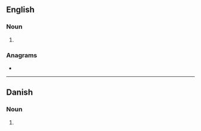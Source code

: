 {{also|Boners|böners}}
==English==

===Noun===
{{head|en|noun plural form}}

# {{plural of|boner|lang=en}}

===Anagrams===
* {{anagrams|en|a=benors|Berson|Bonser|Breons|Ebrons|bonser}}

----

==Danish==

===Noun===
{{head|da|noun form|g=c}}

# {{genitive plural indefinite of|bon|lang=da}}